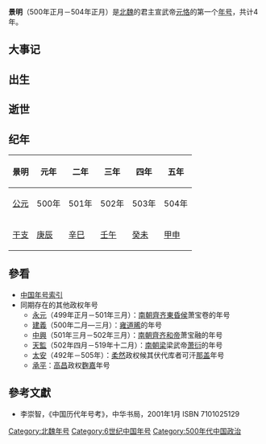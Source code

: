 {{Eranamebox|年号=景明
|起讫时间= 500年正月-504年正月
|政权= 北魏
|帝王= 宣武帝元恪
|历时= 4年
|timeline= <timeline>
ImageSize  = width:200 height:50
PlotArea   = width:180 height:30 left:10 bottom:20
TimeAxis   = orientation:horizontal
DateFormat = yyyy
Period     = from:386 till:581
AlignBars  = early
ScaleMajor = increment:53 start:386
Colors =
  id:canvas value:rgb(1,1,0.85)
BackgroundColors = canvas:canvas
PlotData =
  width:15 color:black
  bar:era from:start till:end
  bar:era from:439 till:581 color:red
  bar:era from:386 till:534 color:black
  bar:era from:500 till:515 color:green
  bar:era from:500 till:504 color:blue
</timeline>
|说明= <span style="color: blue">景明</span>在<span style="color: red">北朝</span>、'''北魏'''和<span style="color: green">元恪</span>时期的位置。 
}}

'''景明'''（500年正月－504年正月）是[[北魏|北魏]]的君主宣武帝[[元恪|元恪]]的第一个[[年号|年号]]，共计4年。

==大事记==

==出生==

==逝世==

==纪年==

{| class="wikitable" 
!景明!!元年!!二年!!三年!!四年!!五年
|-
![[公元纪年|公元]]
|500年||501年||502年||503年||504年
|-
![[干支纪年|干支]]
|[[庚辰|庚辰]]||[[辛巳|辛巳]]||[[壬午|壬午]]||[[癸未|癸未]]||[[甲申|甲申]]
|}

==參看==
*[[中国年号索引|中国年号索引]]
*同期存在的其他政权年号
**[[永元_(齊東昏侯)|永元]]（499年正月－501年三月）：[[南朝齊|南朝齊]][[齐東昏侯|齐東昏侯]]萧宝卷的年号
**[[建义_(雍道晞)|建義]]（500年二月—三月）：[[雍道晞|雍道晞]]的年号
**[[中兴_(齐和帝)|中興]]（501年三月－502年三月）：[[南朝齊|南朝齊]][[齐和帝|齐和帝]]萧宝融的年号
**[[天監|天監]]（502年四月－519年十二月）：[[南朝梁|南朝梁]]梁武帝[[萧衍|萧衍]]的年号
**[[太安_(柔然)|太安]]（492年－505年）：[[柔然|柔然]]政权候其伏代库者可汗[[那盖|那盖]]年号
**[[承平_(麴嘉)|承平]]：[[高昌|高昌]]政权[[麴嘉|麴嘉]]年号

==參考文獻==
*李崇智，《中国历代年号考》，中华书局，2001年1月 ISBN 7101025129

{{年号|[[太和_(北魏孝文帝)|太和]]|[[中国年号索引|北魏年号]]|[[正始_(北魏宣武帝)|正始]]}}
{{魏晋南北朝年号}}
[[Category:北魏年号|Category:北魏年号]]
[[Category:6世纪中国年号|Category:6世纪中国年号]]
[[Category:500年代中国政治|Category:500年代中国政治]]